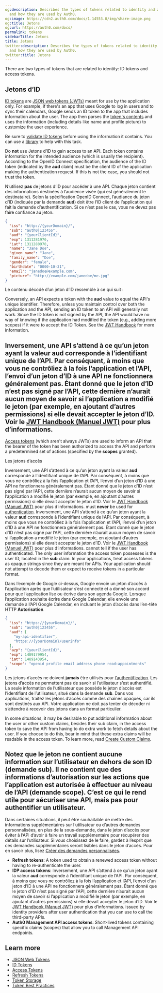 ```yaml
---
og:description: Describes the types of tokens related to identity and authentication
  and how they are used by Auth0.
og:image: https://cdn2.auth0.com/docs/1.14553.0/img/share-image.png
og:title: Jetons
og:url: https://auth0.com/docs/
permalink: tokens
sidebarTitle: Jetons
title: Jetons
twitter:description: Describes the types of tokens related to identity and authentication
  and how they are used by Auth0.
twitter:title: Jetons
---
```


There are two types of tokens that are related to identity: <Tooltip tip="ID Token: Credential meant for the client itself, rather than for accessing a resource." cta="View Glossary" href="/docs/glossary?term=ID+tokens">ID tokens</Tooltip> and <Tooltip tip="ID Token: Credential meant for the client itself, rather than for accessing a resource." cta="View Glossary" href="/docs/glossary?term=access+tokens">access tokens</Tooltip>.

## Jetons d’ID

[ID tokens](/docs/secure/tokens/id-tokens) are [JSON web tokens (JWTs)](/docs/secure/tokens/json-web-tokens) meant for use by the application only. For example, if there's an app that uses Google to log in users and to sync their calendars, Google sends an ID token to the app that includes information about the user. The app then parses the [token's contents](https://openid.net/specs/openid-connect-core-1_0.html#StandardClaims) and uses the information (including details like name and profile picture) to customize the user experience.

<Callout icon="file-lines" color="#0EA5E9" iconType="regular">

Be sure to [validate ID tokens](/docs/secure/tokens/id-tokens/validate-id-tokens) before using the information it contains. You can use a [library](https://jwt.io/#libraries-io) to help with this task.

</Callout>

Do **not** use Jetons d’ID to gain access to an API. Each token contains information for the intended <Tooltip tip="Audience: Unique identifier of the audience for an issued token. Named aud in a token, its value contains the ID of either an application (Client ID) for an ID Token or an API (API Identifier) for an Access Token." cta="View Glossary" href="/docs/glossary?term=audience">audience</Tooltip> (which is usually the recipient). According to the <Tooltip tip="Audience: Unique identifier of the audience for an issued token. Named aud in a token, its value contains the ID of either an application (Client ID) for an ID Token or an API (API Identifier) for an Access Token." cta="View Glossary" href="/docs/glossary?term=OpenID">OpenID</Tooltip> Connect specification, the audience of the ID token (indicated by the **aud** claim) must be the <Tooltip tip="Client ID: Identification value given to your registered resource from Auth0." cta="View Glossary" href="/docs/glossary?term=client+ID">client ID</Tooltip> of the application making the authentication request. If this is not the case, you should not trust the token.

N’utilisez **pas** de jetons d’ID pour accéder à une API. Chaque jeton contient des informations destinées à l’audience visée (qui est généralement le destinataire). Selon la spécification OpenID Connect, l’audiance du jeton d’ID (indiquée par la demande **aud**) doit être l’ID client de l’application qui fait la demande d’authentification. Si ce n’est pas le cas, vous ne devez pas faire confiance au jeton.

```json lines
{
  "iss": "http://{yourDomain}/",
  "sub": "auth0|123456",
  "aud": "{yourClientId}",
  "exp": 1311281970,
  "iat": 1311280970,
  "name": "Jane Doe",
  "given_name": "Jane",
  "family_name": "Doe",
  "gender": "female",
  "birthdate": "0000-10-31",
  "email": "janedoe@example.com",
  "picture": "http://example.com/janedoe/me.jpg"
}
```






Le contenu décodé d’un jeton d’ID ressemble à ce qui suit :

Conversely, an API expects a token with the **aud** value to equal the API's unique identifier. Therefore, unless you maintain control over both the application and the API, sending an ID token to an API will generally not work. Since the ID token is not signed by the API, the API would have no way of knowing if the application had modified the token (e.g., adding more scopes) if it were to accept the ID Token. See the [JWT Handbook](https://auth0.com/resources/ebooks/jwt-handbook) for more information.

## Inversement, une API s’attend à ce qu’un jeton ayant la valeur **aud** corresponde à l’identifiant unique de l’API. Par conséquent, à moins que vous ne contrôliez à la fois l’application et l’API, l’envoi d’un jeton d’ID à une API ne fonctionnera généralement pas. Étant donné que le jeton d’ID n’est pas signé par l’API, cette dernière n’aurait aucun moyen de savoir si l’application a modifié le jeton (par exemple, en ajoutant d’autres permissions) si elle devait accepter le jeton d’ID. Voir le [JWT Handbook (Manuel JWT)]() pour plus d’informations.

[Access tokens](/docs/secure/tokens/access-tokens) (which aren't always <Tooltip tip="JSON Web Token (JWT): Standard ID Token format (and often Access Token format) used to represent claims securely between two parties." cta="View Glossary" href="/docs/glossary?term=JWTs">JWTs</Tooltip>) are used to inform an API that the bearer of the token has been authorized to access the API and perform a predetermined set of actions (specified by the **scopes** granted).

Les jetons d’accès

Inversement, une API s’attend à ce qu’un jeton ayant la valeur **aud** corresponde à l’identifiant unique de l’API. Par conséquent, à moins que vous ne contrôliez à la fois l’application et l’API, l’envoi d’un jeton d’ID à une API ne fonctionnera généralement pas. Étant donné que le jeton d’ID n’est pas signé par l’API, cette dernière n’aurait aucun moyen de savoir si l’application a modifié le jeton (par exemple, en ajoutant d’autres permissions) si elle devait accepter le jeton d’ID. Voir le [JWT Handbook (Manuel JWT)]() pour plus d’informations. must **never** be used for [authentication](/docs/authenticate). Inversement, une API s’attend à ce qu’un jeton ayant la valeur **aud** corresponde à l’identifiant unique de l’API. Par conséquent, à moins que vous ne contrôliez à la fois l’application et l’API, l’envoi d’un jeton d’ID à une API ne fonctionnera généralement pas. Étant donné que le jeton d’ID n’est pas signé par l’API, cette dernière n’aurait aucun moyen de savoir si l’application a modifié le jeton (par exemple, en ajoutant d’autres permissions) si elle devait accepter le jeton d’ID. Voir le [JWT Handbook (Manuel JWT)]() pour plus d’informations. cannot tell if the user has authenticated. The only user information the access token possesses is the user ID, located in the **sub** claim. In your applications, treat access tokens as opaque strings since they are meant for APIs. Your application should not attempt to decode them or expect to receive tokens in a particular format.

Dans l’exemple de Google ci-dessus, Google envoie un jeton d’accès à l’application après que l’utilisateur s’est connecté et a donné son accord pour que l’application lise ou écrive dans son agenda Google. Lorsque l’application souhaite écrire dans Google Calendar, elle envoie une demande à l’API Google Calendar, en incluant le jeton d’accès dans l’en-tête HTTP **Autorisation**.

```json lines
{
  "iss": "https://{yourDomain}/",
  "sub": "auth0|123456",
  "aud": [
    "my-api-identifier",
    "https://{yourDomain}/userinfo"
  ],
  "azp": "{yourClientId}",
  "exp": 1489179954,
  "iat": 1489143954,
  "scope": "openid profile email address phone read:appointments"
}
```






Les jetons d’accès ne doivent **jamais** être utilisés pour [ l’authentification](/login/authentication). Les jetons d’accès ne permettent pas de savoir si l’utilisateur s’est authentifié. La seule information de l’utilisateur que possède le jeton d’accès est l’identifiant de l’utilisateur, situé dans la demande **sub**. Dans vos applications, traitez les jetons d’accès comme des chaînes opaques, car ils sont destinés aux API. Votre application ne doit pas tenter de décoder ni s’attendre à recevoir des jetons dans un format particulier.

In some situations, it may be desirable to put additional information about the user or other custom claims, besides their sub claim, in the access token to save the API from having to do extra work to fetch details about the user. If you choose to do this, bear in mind that these extra claims will be readable in the access token. To learn more, read [Create Custom Claims](/docs/secure/tokens/json-web-tokens/create-custom-claims).

## Notez que le jeton ne contient aucune information sur l’utilisateur en dehors de son ID (demande **sub**). Il ne contient que des informations d’autorisation sur les actions que l’application est autorisée à effectuer au niveau de l’API (demande **scope**). C’est ce qui le rend utile pour sécuriser une API, mais pas pour authentifier un utilisateur.

Dans certaines situations, il peut être souhaitable de mettre des informations supplémentaires sur l’utilisateur ou d’autres demandes personnalisées, en plus de la sous-demande, dans le jeton d’accès pour éviter à l’API d’avoir à faire un travail supplémentaire pour récupérer des détails sur l’utilisateur. Si vous choisissez de le faire, gardez à l’esprit que ces demandes supplémentaires seront lisibles dans le jeton d’accès. Pour en savoir plus, lisez [Créer des demandes personnalisées](/security/tokens/json-web-tokens/create-custom-claims).

* **<Tooltip tip="Refresh Token: Token used to obtain a renewed Access Token without forcing users to log in again." cta="View Glossary" href="/docs/glossary?term=Refresh+tokens">Refresh tokens</Tooltip>**: A token used to obtain a renewed access token without having to re-authenticate the user.
* **<Tooltip tip="Identity Provider (IdP): Service that stores and manages digital identities." cta="View Glossary" href="/docs/glossary?term=IDP">IDP</Tooltip> access tokens**: Inversement, une API s’attend à ce qu’un jeton ayant la valeur **aud** corresponde à l’identifiant unique de l’API. Par conséquent, à moins que vous ne contrôliez à la fois l’application et l’API, l’envoi d’un jeton d’ID à une API ne fonctionnera généralement pas. Étant donné que le jeton d’ID n’est pas signé par l’API, cette dernière n’aurait aucun moyen de savoir si l’application a modifié le jeton (par exemple, en ajoutant d’autres permissions) si elle devait accepter le jeton d’ID. Voir le [JWT Handbook (Manuel JWT)]() pour plus d’informations. issued by identity providers after user authentication that you can use to call the third-party APIs.
* **Auth0 <Tooltip tip="Management API: A product to allow customers to perform administrative tasks." cta="View Glossary" href="/docs/glossary?term=Management+API">Management API</Tooltip> access tokens**: Short-lived tokens containing specific claims (scopes) that allow you to call Management API endpoints.

## Learn more

* [JSON Web Tokens](/docs/secure/tokens/json-web-tokens)
* [ID Tokens](/docs/secure/tokens/id-tokens)
* [Access Tokens](/docs/secure/tokens/access-tokens)
* [Refresh Tokens](/docs/secure/tokens/refresh-tokens)
* [Token Storage](/docs/secure/security-guidance/data-security/token-storage)
* [Token Best Practices](/docs/secure/tokens/token-best-practices)